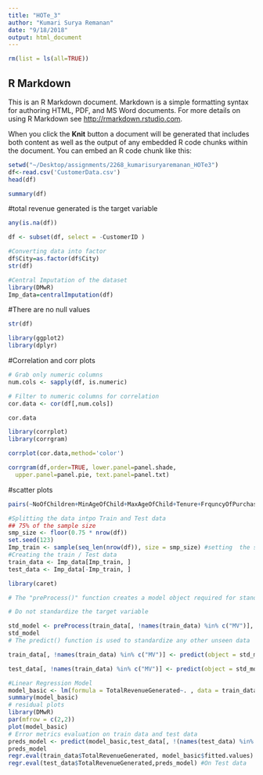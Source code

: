 ```yaml
---
title: "HOTe_3"
author: "Kumari Surya Remanan"
date: "9/18/2018"
output: html_document
---
```


```r
rm(list = ls(all=TRUE))
```

## R Markdown

This is an R Markdown document. Markdown is a simple formatting syntax for authoring HTML, PDF, and MS Word documents. For more details on using R Markdown see <http://rmarkdown.rstudio.com>.

When you click the **Knit** button a document will be generated that includes both content as well as the output of any embedded R code chunks within the document. You can embed an R code chunk like this:

```r
setwd("~/Desktop/assignments/2268_kumarisuryaremanan_HOTe3")
df<-read.csv('CustomerData.csv')
head(df)
```
```r
summary(df)
```
#total revenue generated is the target variable
```r
any(is.na(df))
```
```r
df <- subset(df, select = -CustomerID )

```
```r
#Converting data into factor
df$City=as.factor(df$City) 
str(df)
```

```r
#Central Imputation of the dataset
library(DMwR)
Imp_data=centralImputation(df) 
```


#There are no null values
```r
str(df)
```

```r
library(ggplot2)
library(dplyr)
```
#Correlation and corr plots

```r
# Grab only numeric columns
num.cols <- sapply(df, is.numeric)

# Filter to numeric columns for correlation
cor.data <- cor(df[,num.cols])

cor.data
```
```r
library(corrplot)
library(corrgram)
```

```r
corrplot(cor.data,method='color')
```
```r
corrgram(df,order=TRUE, lower.panel=panel.shade,
  upper.panel=panel.pie, text.panel=panel.txt)
```
#scatter plots
```r
pairs(~NoOfChildren+MinAgeOfChild+MaxAgeOfChild+Tenure+FrquncyOfPurchase+NoOfUnitsPurchased+NoOfGamesPlayed+NoOfGamesBought+TotalRevenueGenerated,data=df,main="Scatterplot matrix with selected attributes")
```





```r
#Splitting the data intpo Train and Test data 
## 75% of the sample size
smp_size <- floor(0.75 * nrow(df))
set.seed(123)
Imp_train <- sample(seq_len(nrow(df)), size = smp_size) #setting  the sample size
#Creating the train / Test data
train_data <- Imp_data[Imp_train, ] 
test_data <- Imp_data[-Imp_train, ]
```


```r
library(caret)

# The "preProcess()" function creates a model object required for standardizing unseen data

# Do not standardize the target variable

std_model <- preProcess(train_data[, !names(train_data) %in% c("MV")], method = c("center","scale"))
std_model
# The predict() function is used to standardize any other unseen data

train_data[, !names(train_data) %in% c("MV")] <- predict(object = std_model, newdata = train_data[, !names(train_data) %in% c("MV")])

test_data[, !names(train_data) %in% c("MV")] <- predict(object = std_model, newdata = test_data[, !names(train_data) %in% c("MV")])

```
```r
#Linear Regression Model
model_basic <- lm(formula = TotalRevenueGenerated~. , data = train_data)
summary(model_basic)
# residual plots 
library(DMwR)
par(mfrow = c(2,2))
plot(model_basic)
# Error metrics evaluation on train data and test data
preds_model <- predict(model_basic,test_data[, !(names(test_data) %in% c("TotalRevenueGenerated"))])
preds_model
regr.eval(train_data$TotalRevenueGenerated, model_basic$fitted.values) #On Train data
regr.eval(test_data$TotalRevenueGenerated,preds_model) #On Test data


```









